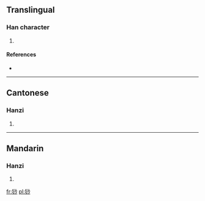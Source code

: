 ==Translingual==

===Han character===
{{Han char|rn=94|rad=犬|as=07|sn=10|four=4922<sub>0</sub>|canj=大竹水火竹 (KHEFH)}}

# {{defn|Han|sort=犬07}}

====References====
* {{Han ref|kx=0712.071|dkj=20451|dj=1124.090|hdz=21350.050|uh=7300|ud=29440|bh=D2A3|bd=53923}}

----

==Cantonese==

===Hanzi===
{{yue-hanzi|jyut=|y=sa1}}

# {{defn|Cantonese|sort=犬07}}

----

==Mandarin==

===Hanzi===
{{cmn-hanzi|pin=[[shā]] ([[sha1]])|wg=sha<sup>1</sup>}}

# {{defn|Mandarin|sort=犬07}}

[[fr:猀]]
[[pl:猀]]